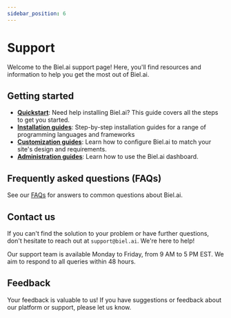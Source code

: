 ```yaml
---
sidebar_position: 6
---
```


# Support

Welcome to the Biel.ai support page!  Here, you'll find resources and information to help you get the most out of Biel.ai.

## Getting started

- **[Quickstart](quickstart.md)**: Need help installing Biel.ai? This guide covers all the steps to get you started.
- **[Installation guides](/category/installation)**: Step-by-step installation guides for a range of programming languages and frameworks
- **[Customization guides](/customization)**: Learn how to configure Biel.ai to match your site's design and requirements.
- **[Administration guides](/category/administration)**: Learn how to use the Biel.ai dashboard.

## Frequently asked questions (FAQs)

See our [FAQs](https://biel.ai/#faqs) for answers to common questions about Biel.ai.

## Contact us

If you can't find the solution to your problem or have further questions, don't hesitate to reach out at `support@biel.ai`. We're here to help!

Our support team is available Monday to Friday, from 9 AM to 5 PM EST. We aim to respond to all queries within 48 hours.

## Feedback

Your feedback is valuable to us!
If you have suggestions or feedback about our platform or support, please <a><feedback-button project="kna08wr4wa">let us know</feedback-button></a>.


